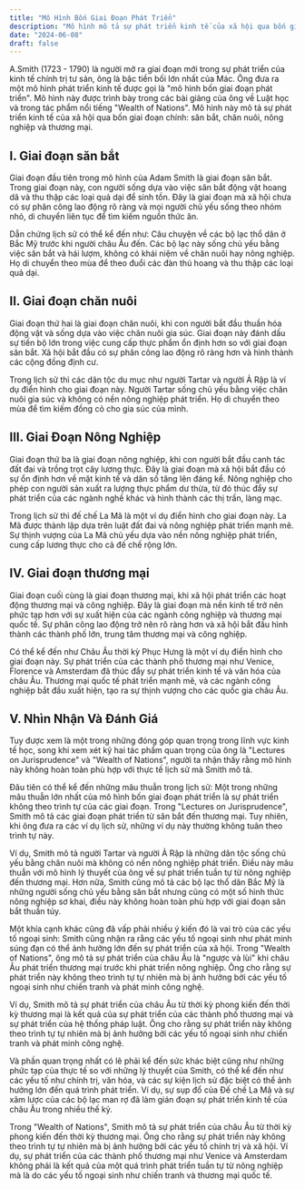 ```yaml
---
title: "Mô Hình Bốn Giai Đoạn Phát Triển"
description: "Mô hình mô tả sự phát triển kinh tế của xã hội qua bốn giai đoạn chính"
date: "2024-06-08"
draft: false
---
```


A.Smith (1723 - 1790) là người mở ra giai đoạn mới trong sự phát triển của kinh tế chính trị tư sản, ông là bậc tiền bối lớn nhất của Mác. Ông đưa ra một mô hình phát triển kinh tế được gọi là "mô hình bốn giai đoạn phát triển". Mô hình này được trình bày trong các bài giảng của ông về Luật học và trong tác phẩm nổi tiếng "Wealth of Nations". Mô hình này mô tả sự phát triển kinh tế của xã hội qua bốn giai đoạn chính: săn bắt, chăn nuôi, nông nghiệp và thương mại.

## I. Giai đoạn săn bắt

Giai đoạn đầu tiên trong mô hình của Adam Smith là giai đoạn săn bắt. Trong giai đoạn này, con người sống dựa vào việc săn bắt động vật hoang dã và thu thập các loại quả dại để sinh tồn. Đây là giai đoạn mà xã hội chưa có sự phân công lao động rõ ràng và mọi người chủ yếu sống theo nhóm nhỏ, di chuyển liên tục để tìm kiếm nguồn thức ăn.

Dẫn chứng lịch sử có thể kể đến như: Câu chuyện về các bộ lạc thổ dân ở Bắc Mỹ trước khi người châu Âu đến. Các bộ lạc này sống chủ yếu bằng việc săn bắt và hái lượm, không có khái niệm về chăn nuôi hay nông nghiệp. Họ di chuyển theo mùa để theo đuổi các đàn thú hoang và thu thập các loại quả dại.

## II. Giai đoạn chăn nuôi

Giai đoạn thứ hai là giai đoạn chăn nuôi, khi con người bắt đầu thuần hóa động vật và sống dựa vào việc chăn nuôi gia súc. Giai đoạn này đánh dấu sự tiến bộ lớn trong việc cung cấp thực phẩm ổn định hơn so với giai đoạn săn bắt. Xã hội bắt đầu có sự phân công lao động rõ ràng hơn và hình thành các cộng đồng định cư.

Trong lịch sử thì các dân tộc du mục như người Tartar và người Ả Rập là ví dụ điển hình cho giai đoạn này. Người Tartar sống chủ yếu bằng việc chăn nuôi gia súc và không có nền nông nghiệp phát triển. Họ di chuyển theo mùa để tìm kiếm đồng cỏ cho gia súc của mình.

## III. Giai Đoạn Nông Nghiệp

Giai đoạn thứ ba là giai đoạn nông nghiệp, khi con người bắt đầu canh tác đất đai và trồng trọt cây lương thực. Đây là giai đoạn mà xã hội bắt đầu có sự ổn định hơn về mặt kinh tế và dân số tăng lên đáng kể. Nông nghiệp cho phép con người sản xuất ra lượng thực phẩm dư thừa, từ đó thúc đẩy sự phát triển của các ngành nghề khác và hình thành các thị trấn, làng mạc.

Trong lịch sử thì đế chế La Mã là một ví dụ điển hình cho giai đoạn này. La Mã được thành lập dựa trên luật đất đai và nông nghiệp phát triển mạnh mẽ. Sự thịnh vượng của La Mã chủ yếu dựa vào nền nông nghiệp phát triển, cung cấp lương thực cho cả đế chế rộng lớn.

## IV. Giai đoạn thương mại

Giai đoạn cuối cùng là giai đoạn thương mại, khi xã hội phát triển các hoạt động thương mại và công nghiệp. Đây là giai đoạn mà nền kinh tế trở nên phức tạp hơn với sự xuất hiện của các ngành công nghiệp và thương mại quốc tế. Sự phân công lao động trở nên rõ ràng hơn và xã hội bắt đầu hình thành các thành phố lớn, trung tâm thương mại và công nghiệp.

Có thể kể đến như Châu Âu thời kỳ Phục Hưng là một ví dụ điển hình cho giai đoạn này. Sự phát triển của các thành phố thương mại như Venice, Florence và Amsterdam đã thúc đẩy sự phát triển kinh tế và văn hóa của châu Âu. Thương mại quốc tế phát triển mạnh mẽ, và các ngành công nghiệp bắt đầu xuất hiện, tạo ra sự thịnh vượng cho các quốc gia châu Âu.
## V. Nhìn Nhận Và Đánh Giá
Tuy được xem là một trong những đóng góp quan trọng trong lĩnh vực kinh tế học, song khi xem xét kỹ hai tác phẩm quan trọng của ông là "Lectures on Jurisprudence" và "Wealth of Nations", người ta nhận thấy rằng mô hình này không hoàn toàn phù hợp với thực tế lịch sử mà Smith mô tả.

Đâu tiên có thể kể đến những mâu thuẫn trong lịch sử: Một trong những mâu thuẫn lớn nhất của mô hình bốn giai đoạn phát triển là sự phát triển không theo trình tự của các giai đoạn. Trong "Lectures on Jurisprudence", Smith mô tả các giai đoạn phát triển từ săn bắt đến thương mại. Tuy nhiên, khi ông đưa ra các ví dụ lịch sử, những ví dụ này thường không tuân theo trình tự này.

Ví dụ, Smith mô tả người Tartar và người Ả Rập là những dân tộc sống chủ yếu bằng chăn nuôi mà không có nền nông nghiệp phát triển. Điều này mâu thuẫn với mô hình lý thuyết của ông về sự phát triển tuần tự từ nông nghiệp đến thương mại. Hơn nữa, Smith cũng mô tả các bộ lạc thổ dân Bắc Mỹ là những người sống chủ yếu bằng săn bắt nhưng cũng có một số hình thức nông nghiệp sơ khai, điều này không hoàn toàn phù hợp với giai đoạn săn bắt thuần túy.

Một khía cạnh khác cũng đã vấp phải nhiều ý kiến đó là vai trò của các yếu tố ngoại sinh: Smith cũng nhận ra rằng các yếu tố ngoại sinh như phát minh súng đạn có thể ảnh hưởng lớn đến sự phát triển của xã hội. Trong "Wealth of Nations", ông mô tả sự phát triển của châu Âu là "ngược và lùi" khi châu Âu phát triển thương mại trước khi phát triển nông nghiệp. Ông cho rằng sự phát triển này không theo trình tự tự nhiên mà bị ảnh hưởng bởi các yếu tố ngoại sinh như chiến tranh và phát minh công nghệ.

Ví dụ, Smith mô tả sự phát triển của châu Âu từ thời kỳ phong kiến đến thời kỳ thương mại là kết quả của sự phát triển của các thành phố thương mại và sự phát triển của hệ thống pháp luật. Ông cho rằng sự phát triển này không theo trình tự tự nhiên mà bị ảnh hưởng bởi các yếu tố ngoại sinh như chiến tranh và phát minh công nghệ.

Và phần quan trọng nhất có lẽ phải kể đến sức khác biệt cũng như những phức tạp của thực tế so với những lý thuyết của Smith, có thể kể đến như các yếu tố như chính trị, văn hóa, và các sự kiện lịch sử đặc biệt có thể ảnh hưởng lớn đến quá trình phát triển. Ví dụ, sự sụp đổ của Đế chế La Mã và sự xâm lược của các bộ lạc man rợ đã làm gián đoạn sự phát triển kinh tế của châu Âu trong nhiều thế kỷ.

Trong "Wealth of Nations", Smith mô tả sự phát triển của châu Âu từ thời kỳ phong kiến đến thời kỳ thương mại. Ông cho rằng sự phát triển này không theo trình tự tự nhiên mà bị ảnh hưởng bởi các yếu tố chính trị và xã hội. Ví dụ, sự phát triển của các thành phố thương mại như Venice và Amsterdam không phải là kết quả của một quá trình phát triển tuần tự từ nông nghiệp mà là do các yếu tố ngoại sinh như chiến tranh và thương mại quốc tế.